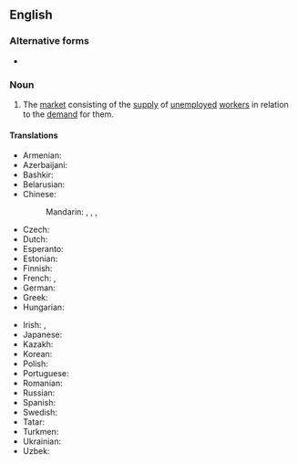 ==English==
{{wikipedia|Labor economics}}

===Alternative forms===
* {{alter|en|labour market}}

===Noun===
{{en-noun}}

# {{lb|en|economics}} The [[market]] consisting of the [[supply]] of [[unemployed]] [[worker]]s in relation to the [[demand]] for them.

====Translations====
{{trans-top|market consisting of workers}}
* Armenian: {{t+|hy|աշխատաշուկա}}
* Azerbaijani: {{t|az|əmək bazarı}}
* Bashkir: {{t|ba|хеҙмәт баҙары|sc=Cyrl}}
* Belarusian: {{t|be|ры́нак пра́цы|m}}
* Chinese:
*: Mandarin: {{t|cmn|勞工市場|sc=Hani}}, {{t|cmn|劳工市场|tr=láogōng shìchǎng|sc=Hani}}, {{t|cmn|勞動市場}}, {{t|cmn|劳动市场|tr=láodòng shìchǎng}}
* Czech: {{t|cs|trh práce|m}}
* Dutch: {{t+|nl|arbeidsmarkt|f}}
* Esperanto: {{t|eo|labormerkato}}
* Estonian: {{t|et|tööturg}}
* Finnish: {{t+|fi|työmarkkinat|p}}
* French: {{t+|fr|marché du travail|m}}, {{t|fr|marché de l'emploi|m}}
* German: {{t+|de|Arbeitsmarkt|m}}
* Greek: {{t+|el|αγορά εργασίας|f}}
* Hungarian: {{t+|hu|munkaerőpiac}}
{{trans-mid}}
* Irish: {{t|ga|margadh fostaíochta|m}}, {{t|ga|margadh an tsaothair|m}}
* Japanese: {{t|ja|労働市場|tr=ろうどうしじょう, rōdō shijō|sc=Jpan}}
* Kazakh: {{t|kk|еңбек нарығы|sc=Cyrl}}
* Korean: {{t-needed|ko}}
* Polish: {{t|pl|rynek pracy|m}}
* Portuguese: {{t+|pt|mercado de trabalho|m}}
* Romanian: {{t|ro|piață de muncă|f}}
* Russian: {{t+|ru|ры́нок труда́|m}}
* Spanish: {{t|es|mercado de trabajo|m}}
* Swedish: {{t+|sv|arbetsmarknad|c}}
* Tatar: {{t|tt|хезмәт базары}}
* Turkmen: {{t|tk|zähmet bazary}}
* Ukrainian: {{t|uk|ри́нок пра́ці|m}}
* Uzbek: {{t|uz|mehnat bozori}}
{{trans-bottom}}